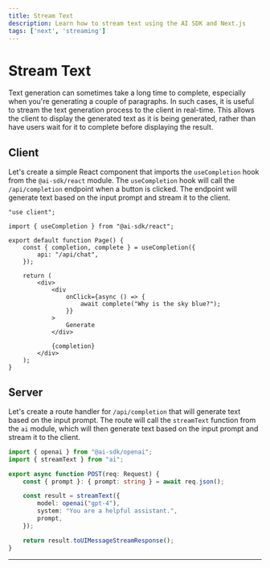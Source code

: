 ```yaml
---
title: Stream Text
description: Learn how to stream text using the AI SDK and Next.js
tags: ['next', 'streaming']
---
```


# Stream Text

Text generation can sometimes take a long time to complete, especially when you're generating a couple of paragraphs. In such cases, it is useful to stream the text generation process to the client in real-time. This allows the client to display the generated text as it is being generated, rather than have users wait for it to complete before displaying the result.

<Browser>
  <TextGeneration stream />
</Browser>

## Client

Let's create a simple React component that imports the `useCompletion` hook from the `@ai-sdk/react` module. The `useCompletion` hook will call the `/api/completion` endpoint when a button is clicked. The endpoint will generate text based on the input prompt and stream it to the client.

```tsx filename="app/page.tsx"
"use client";

import { useCompletion } from "@ai-sdk/react";

export default function Page() {
	const { completion, complete } = useCompletion({
		api: "/api/chat",
	});

	return (
		<div>
			<div
				onClick={async () => {
					await complete("Why is the sky blue?");
				}}
			>
				Generate
			</div>

			{completion}
		</div>
	);
}
```

## Server

Let's create a route handler for `/api/completion` that will generate text based on the input prompt. The route will call the `streamText` function from the `ai` module, which will then generate text based on the input prompt and stream it to the client.

```typescript filename='app/api/completion/route.ts'
import { openai } from "@ai-sdk/openai";
import { streamText } from "ai";

export async function POST(req: Request) {
	const { prompt }: { prompt: string } = await req.json();

	const result = streamText({
		model: openai("gpt-4"),
		system: "You are a helpful assistant.",
		prompt,
	});

	return result.toUIMessageStreamResponse();
}
```

---

<GithubLink link="https://github.com/vercel/ai/blob/main/examples/next-openai-pages/pages/basics/stream-text/index.tsx" />

